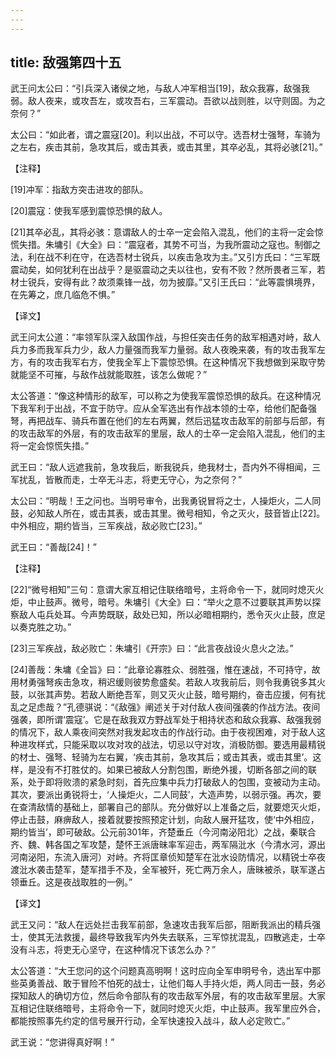 ```yaml
---
---
---
```

title: 敌强第四十五
---




武王问太公曰：“引兵深入诸侯之地，与敌人冲军相当[19]，敌众我寡，敌强我弱。敌人夜来，或攻吾左，或攻吾右，三军震动。吾欲以战则胜，以守则固。为之奈何？”

太公曰：“如此者，谓之震寇[20]。利以出战，不可以守。选吾材士强弩，车骑为之左右，疾击其前，急攻其后，或击其表，或击其里，其卒必乱，其将必骇[21]。”

【注释】

[19]冲军：指敌方突击进攻的部队。

[20]震寇：使我军感到震惊恐惧的敌人。

[21]其卒必乱，其将必骇：意谓敌人的士卒一定会陷入混乱，他们的主将一定会惊慌失措。朱墉引《大全》曰：“震寇者，其势不可当，为我所震动之寇也。制御之法，利在战不利在守，在选吾材士锐兵，以疾击急攻为主。”又引方氏曰：“三军既震动矣，如何犹利在出战乎？是驱震动之夫以往也，安有不败？然所畏者三军，若材士锐兵，安得有此？故须乘锋一战，勿为披靡。”又引王氏曰：“此等震惧境界，在先筹之，庶几临危不惧。”

【译文】

武王问太公道：“率领军队深入敌国作战，与担任突击任务的敌军相遇对峙，敌人兵力多而我军兵力少，敌人力量强而我军力量弱。敌人夜晚来袭，有的攻击我军左方，有的攻击我军右方，使我全军上下震惊恐惧。在这种情况下我想做到采取守势就能坚不可摧，与敌作战就能取胜，该怎么做呢？”

太公答道：“像这种情形的敌军，可以称之为使我军震惊恐惧的敌兵。在这种情况下我军利于出战，不宜于防守。应从全军选出有作战本领的士卒，给他们配备强弩，再把战车、骑兵布置在他们的左右两翼，然后迅猛攻击敌军的前部与后部，有的攻击敌军的外层，有的攻击敌军的里层，敌人的士卒一定会陷入混乱，他们的主将一定会惊慌失措。”



武王曰：“敌人远遮我前，急攻我后，断我锐兵，绝我材士，吾内外不得相闻，三军扰乱，皆散而走，士卒无斗志，将吏无守心，为之奈何？”

太公曰：“明哉！王之问也。当明号审令，出我勇锐冒将之士，人操炬火，二人同鼓，必知敌人所在，或击其表，或击其里。微号相知，令之灭火，鼓音皆止[22]。中外相应，期约皆当，三军疾战，敌必败亡[23]。”

武王曰：“善哉[24]！”

【注释】

[22]“微号相知”三句：意谓大家互相记住联络暗号，主将命令一下，就同时熄灭火炬，中止鼓声。微号，暗号。朱墉引《大全》曰：“举火之意不过要联其声势以探察敌人屯兵处耳。今声势既联，敌处已知，所以必暗相期约，悉令灭火止鼓，庶足以奏克胜之功。”

[23]三军疾战，敌必败亡：朱墉引《开宗》曰：“此言夜战设火息火之法。”

[24]善哉：朱墉《全旨》曰：“此章论寡胜众、弱胜强，惟在速战，不可持守，故用材勇强弩疾击急攻，稍迟缓则彼势愈盛矣。若敌人攻我前后，则令我勇锐多其火鼓，以张其声势。若敌人断绝吾军，则又灭火止鼓，暗号期约，奋击应援，何有扰乱之足虑哉？”孔德骐说：“《敌强》阐述关于对付敌人夜间强袭的作战方法。夜间强袭，即所谓‘震寇’。它是在敌我双方野战军处于相持状态和敌众我寡、敌强我弱的情况下，敌人乘夜间突然对我发起攻击的作战行动。由于夜视困难，对于敌人这种进攻样式，只能采取以攻对攻的战法，切忌以守对攻，消极防御。要选用最精锐的材士、强弩、轻骑为左右翼，‘疾击其前，急攻其后；或击其表，或击其里’。这样，是没有不打胜仗的。如果已被敌人分割包围，断绝外援，切断各部之间的联系，处于即将败溃的紧急时刻，首先应集中兵力打破敌人的包围，变被动为主动。其次，要派出勇锐将士，‘人操炬火，二人同鼓’，大造声势，以弱示强。再次，要在查清敌情的基础上，部署自己的部队。充分做好以上准备之后，就要熄灭火炬，停止击鼓，麻痹敌人，接着就要按照预定计划，向敌人展开猛攻，使‘中外相应，期约皆当’，即可破敌。公元前301年，齐楚垂丘（今河南泌阳北）之战，秦联合齐、魏、韩各国之军攻楚，楚怀王派唐昧率军迎击，两军隔沘水（今清水河，源出河南泌阳，东流入唐河）对峙。齐将匡章侦知楚军在沘水设防情况，以精锐士卒夜渡沘水袭击楚军，楚军措手不及，全军被歼，死亡两万余人，唐昧被杀，联军遂占领垂丘。这是夜战取胜的一例。”

【译文】

武王又问：“敌人在远处拦击我军前部，急速攻击我军后部，阻断我派出的精兵强士，使其无法救援，最终导致我军内外失去联系，三军惊扰混乱，四散逃走，士卒没有斗志，将吏无心坚守，在这种情况下该怎么办？”

太公答道：“大王您问的这个问题真高明啊！这时应向全军申明号令，选出军中那些英勇善战、敢于冒险不怕死的战士，让他们每人手持火炬，两人同击一鼓，务必探知敌人的确切方位，然后命令部队有的攻击敌军外层，有的攻击敌军里层。大家互相记住联络暗号，主将命令一下，就同时熄灭火炬，中止鼓声。我军里应外合，都能按照事先约定的信号展开行动，全军快速投入战斗，敌人必定败亡。”

武王说：“您讲得真好啊！”